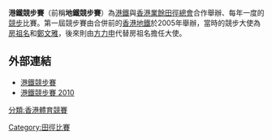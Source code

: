 '''港鐵競步賽'''（前稱'''地鐵競步賽'''）為[[港鐵|港鐵]]與[[香港業餘田徑總會|香港業餘田徑總會]]合作舉辦、每年一度的[[競步|競步]]比賽。第一屆競步賽由合併前的[[香港地鐵|香港地鐵]]於2005年舉辦，當時的競步大使為[[房祖名|房祖名]]和[[鄭文雅|鄭文雅]]，後來則由[[方力申|方力申]]代替房祖名擔任大使。

== 外部連結 ==
* [http://www.mtr.com.hk/ch/customer/community/healthy_race_walk.html 港鐵競步賽 ] {{Wayback|url=http://www.mtr.com.hk/ch/customer/community/healthy_race_walk.html |date=20211031090034 }}
* [https://web.archive.org/web/20100310234802/http://www.hkaaa.com/hkaaa/event/event/Year2010/MTR2010/News.htm 港鐵競步賽 2010 ]

{{田徑小作品}}

[[Category:田徑比賽|Category:田徑比賽]]
[[分類:香港體育競賽|分類:香港體育競賽]]